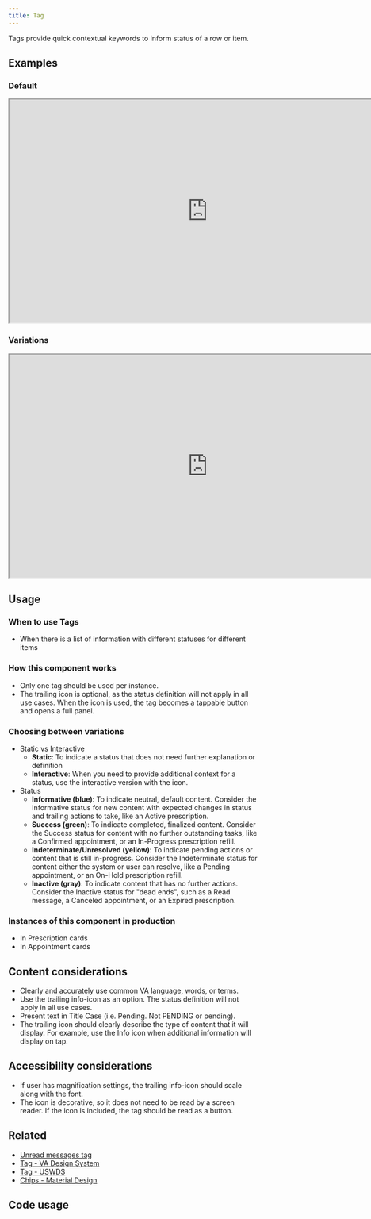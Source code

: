 ```yaml
---
title: Tag
---
```



Tags provide quick contextual keywords to inform status of a row or item. 

## Examples

### Default
<iframe width="800" height="450" alt="Image of master component in Figma showing light and dark mode" src="https://www.figma.com/embed?embed_host=share&url=https%3A%2F%2Fwww.figma.com/file/QVLPB3eOunmKrgQOuOt0SU/%F0%9F%93%90-DesignLibrary2.0---VAMobile?type=design&node-id=8429-12889&mode=design&t=KnuQLCCqRJnHgKVJ-4" title="Image of master component in Figma showing light and dark mode" allowfullscreen></iframe>

### Variations
<iframe width="800" height="450" alt="Image of component examples in Figma showing the Tag component in light and dark mode" src="https://www.figma.com/embed?embed_host=share&url=https%3A%2F%2Fwww.figma.com/file/QVLPB3eOunmKrgQOuOt0SU/%F0%9F%93%90-DesignLibrary2.0---VAMobile?type=design&node-id=8429-12895&mode=design&t=KnuQLCCqRJnHgKVJ-4" allowfullscreen></iframe>

## Usage
### When to use Tags
- When there is a list of information with different statuses for different items

### How this component works
- Only one tag should be used per instance. 
- The trailing icon is optional, as the status definition will not apply in all use cases. When the icon is used, the tag becomes a tappable button and opens a full panel.

### Choosing between variations
- Static vs Interactive
     - **Static**: To indicate a status that does not need further explanation or definition
     - **Interactive**: When you need to provide additional context for a status, use the interactive version with the icon.
- Status
     - **Informative (blue)**: To indicate neutral, default content. Consider the Informative status for new content with expected changes in status and trailing actions to take, like an Active prescription.
     - **Success (green)**: To indicate completed, finalized content. Consider the Success status for content with no further outstanding tasks, like a Confirmed appointment, or an In-Progress prescription refill.
     - **Indeterminate/Unresolved (yellow)**: To indicate pending actions or content that is still in-progress. Consider the Indeterminate status for content either the system or user can resolve, like a Pending appointment, or an On-Hold prescription refill.
     - **Inactive (gray)**: To indicate content that has no further actions. Consider the Inactive status for "dead ends", such as a Read message, a Canceled appointment, or an Expired prescription.

### Instances of this component in production
- In Prescription cards
- In Appointment cards

## Content considerations
- Clearly and accurately use common VA language, words, or terms.
- Use the trailing info-icon as an option. The status definition will not apply in all use cases. 
- Present text in Title Case (i.e. Pending. Not PENDING or pending).
- The trailing icon should clearly describe the type of content that it will display. For example, use the Info icon when additional information will display on tap.

## Accessibility considerations
- If user has magnification settings, the trailing info-icon should scale along with the font.
- The icon is decorative, so it does not need to be read by a screen reader. If the icon is included, the tag should be read as a button.

## Related
- [Unread messages tag](https://department-of-veterans-affairs.github.io/va-mobile-app/docs/Flagship%20design%20library/Components/Tags/MessagesCountTag)
- [Tag - VA Design System](https://design.va.gov/components/tag)
- [Tag - USWDS](https://designsystem.digital.gov/components/tag/)
- [Chips - Material Design](https://m3.material.io/components/chips/overview)

## Code usage

<ComponentTopInfo componentName="LabelTag" example={exampleString} codeString={LabelTagString} />